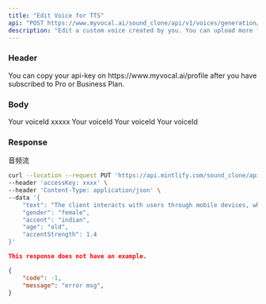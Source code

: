 ```yaml
---
title: "Edit Voice for TTS"
api: "POST https://www.myvocal.ai/sound_clone/api/v1/voices/generation/generate"
description: "Edit a custom voice created by you. You can upload more files to improve your voice."
---
```


### Header
<ParamField header="accessKey"   type="string" required>
  You can copy your api-key on https://www.myvocal.ai/profile after you have subscribed to Pro or Business Plan.
</ParamField>

### Body
<ParamField body="text" type="string" required>
  Your voiceId
</ParamField>
<ParamField body="gender" type="string" required>
xxxxx
</ParamField>

<ParamField body="accent" type="string" required>
  Your voiceId
</ParamField>

<ParamField body="age" type="string" required>
  Your voiceId
</ParamField>
<ParamField body="accentStrength" type="string" required>
  Your voiceId
</ParamField>


### Response
音频流


<RequestExample>

```bash Example Request
curl --location --request PUT 'https://api.mintlify.com/sound_clone/api/v1/voices' \
--header 'accessKey: xxxx' \
--header 'Content-Type: application/json' \
--data '{
	"text": "The client interacts with users through mobile devices, while the server is responsible for data  in",
	"gender": "female",
	"accent": "indian",
	"age": "old",
	"accentStrength": 1.4
}'
```
</RequestExample>

<ResponseExample>

```json success
This response does not have an example.
```
```json error 
{
  	"code": -1,
	"message": "error msg",
}
```

</ResponseExample>
